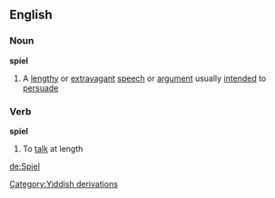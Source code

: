 ==English==
===Noun===
{{wikipedia}}
'''spiel'''
#A [[lengthy]] or [[extravagant]] [[speech]] or [[argument]] usually [[intend]]ed to [[persuade]]
===Verb===
'''spiel'''
#To [[talk]] at length
[[Category:Yiddish derivations]]

[[de:Spiel]]